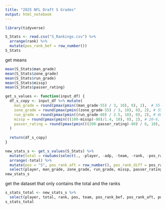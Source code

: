 ```yaml
---
title: "2025 NFL Draft S Grades"
output: html_notebook
---
```


```r
library(tidyverse)
```


```r
S_Stats <- read.csv("S_Rankings.csv") %>%
  arrange(rank) %>%
  mutate(pos_rank_bef = row_number())
S_Stats
```

get means
```r
mean(S_Stats$man_grade)
mean(S_Stats$zone_grade)
mean(S_Stats$run_grade)
mean(S_Stats$missp)
mean(S_Stats$passer_rating)
```


```r
get_s_values <- function(input_df) {
  df_s_copy <- input_df %>% mutate(
    man_grade = round(pmax(pmin((man_grade-55) / 3, 10), 0), 2),  # 55-85, mean 70
    zone_grade = round(pmax(pmin((zone_grade-55) / 3, 10), 0), 2), # 55-85, mean 70
    run_grade = round(pmax(pmin((run_grade-60) / 2.5, 10), 0), 2), # 60-85, mean 72.5
    missp = round(pmax(pmin(((100-missp)-80)/1.4, 10), 0), 2), # 20-6, mean 12.5
    passer_rating = round(pmax(pmin(((200-passer_rating)-80) / 6, 10), 0), 2), # 120-60, mean 85
  )
  
  return(df_s_copy)
}
```


```r
new_stats_s <- get_s_values(S_Stats) %>% 
  mutate(total = rowSums(select(., -player, -adp, -team, -rank, -pos_rank_bef))) %>% 
  arrange(-total) %>% 
  mutate(pos = "S", pos_rank_aft = row_number(), pos_rank_diff = pos_rank_bef-pos_rank_aft) %>%
  select(player, man_grade, zone_grade, run_grade, missp, passer_rating, total, rank, pos, team, pos_rank_bef, pos_rank_aft, pos_rank_diff)
new_stats_s
```

get the dataset that only contains the total and the ranks
```r
s_stats_total <- new_stats_s %>%
  select(player, total, rank, pos, team, pos_rank_bef, pos_rank_aft, pos_rank_diff)
s_stats_total
```